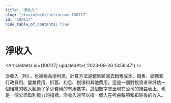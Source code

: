 ```yaml
---
title: "淨收入"
slug: "/learn/wiki/netincome-100117"
id: "100117"
hide_table_of_contents: true
---
```



# 淨收入

<ArticleMeta id={100117} updatedAt={'2023-09-26 13:58:47'} />
<div className='border-solid border-b border-t-0 my-4 border-[var(--ifm-color-gray-300)]' />

淨收入（NI），也被稱為淨利潤，計算方法是銷售額減去銷售成本、銷售、總務和行政費用、營業費用、折舊、利息、税項和其他費用。這是一個對投資者來評估一個組織的收入超過了多少費用的有用數字。這個數字會出現在公司的損益表上，也是一個公司盈利能力的指標。淨收入還可以指一個人在考慮税項和扣除後的收入。

